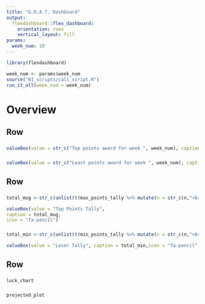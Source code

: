 ```yaml
---
title: "G.O.A.T. Dashboard"
output: 
  flexdashboard::flex_dashboard:
    orientation: rows
    vertical_layout: fill
params: 
  week_num: 10
---
```


```r
library(flexdashboard)

week_num <- params$week_num
source("01_scripts/call_script.R")
run_it_all(week_num = week_num)
```

Overview
===============================

Row {data-height=50}
-------------------------------------

### 

```r
valueBox(value = str_c("Top points award for week ", week_num), caption = str_c(max_team, " with ", max_points, "s"), icon = "fa-pencil")
```

### 

```r
valueBox(value = str_c("Least points award for week ", week_num), caption = str_c(min_team, " with ", min_points, "s"), icon = "fa-pencil")
```

Row {data-height=50}
-------------------------------------

### 

```r
total_mug <-str_c(unlist(t(max_points_tally %>% mutate(n = str_c(n,"<br>")))),collapse = " ")
```


```r
valueBox(value = "Top Points Tally",
caption = total_mug,
icon = "fa-pencil")

```

###

```r
total_min <-str_c(unlist(t(min_points_tally %>% mutate(n = str_c(n,"<br>")))),collapse = " ")
```


```r
valueBox(value = "Loser Tally", caption = total_min,icon = "fa-pencil")

```

Row {data-height=350}
-------------------------------------
   
### 

```r
luck_chart
```   
    
### 

```r
projected_plot
```

